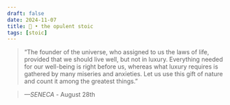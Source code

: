 ```yaml
---
draft: false 
date: 2024-11-07
title: 🗿 • the opulent stoic
tags: [stoic]
---
```


>  “The founder of the universe, who assigned to us the laws of life, provided that we should live well, but not in luxury. Everything needed for our well-being is right before us, whereas what luxury requires is gathered by many miseries and anxieties. Let us use this gift of nature and count it among the greatest things.”

> *—SENECA* - August 28th